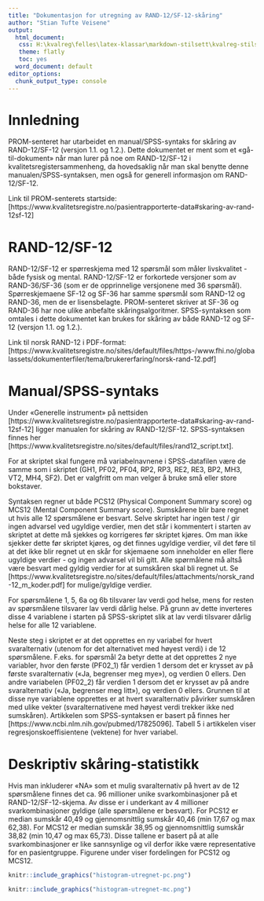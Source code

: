 ```yaml
---
title: "Dokumentasjon for utregning av RAND-12/SF-12-skåring"
author: "Stian Tufte Veisene"
output:
  html_document:
   css: H:\kvalreg\felles\latex-klassar\markdown-stilsett\kvalreg-stilsett.css
   theme: flatly
   toc: yes
  word_document: default
editor_options: 
  chunk_output_type: console
---
```


# Innledning

PROM-senteret har utarbeidet en manual/SPSS-syntaks for skåring av RAND-12/SF-12
(versjon 1.1. og 1.2.). Dette dokumentet er ment som et «gå-til-dokument» når man 
lurer på noe om RAND-12/SF-12 i kvalitetsregistersammenheng, da hovedsaklig når 
man skal benytte denne manualen/SPSS-syntaksen, men også for generell informasjon 
om RAND-12/SF-12. 

Link til PROM-senterets startside:
[https://www.kvalitetsregistre.no/pasientrapporterte-data#skaring-av-rand-12sf-12]

# RAND-12/SF-12

RAND-12/SF-12 er spørreskjema med 12 spørsmål som måler livskvalitet - både
fysisk og mental. RAND-12/SF-12 er forkortede versjoner som av RAND-36/SF-36 (som 
er de opprinnelige versjonene med 36 spørsmål). Spørreskjemaene SF-12 og 
SF-36 har samme spørsmål som RAND-12 og RAND-36, men de er lisensbelagte. 
PROM-senteret skriver at SF-36 og RAND-36 har noe ulike anbefalte 
skåringsalgoritmer. SPSS-syntaksen som omtales i dette dokumentet kan brukes for
skåring av både RAND-12 og SF-12 (versjon 1.1. og 1.2.).

Link til norsk RAND-12 i PDF-format: 
[https://www.kvalitetsregistre.no/sites/default/files/https-/www.fhi.no/globalassets/dokumenterfiler/tema/brukererfaring/norsk-rand-12.pdf]

# Manual/SPSS-syntaks

Under «Generelle instrument» på nettsiden 
[https://www.kvalitetsregistre.no/pasientrapporterte-data#skaring-av-rand-12sf-12] 
ligger manualen for skåring av RAND-12/SF-12. SPSS-syntaksen finnes her 
[https://www.kvalitetsregistre.no/sites/default/files/rand12_script.txt].

For at skriptet skal fungere må variabelnavnene i SPSS-datafilen være de samme som 
i skriptet (GH1, PF02, PF04, RP2, RP3, RE2, RE3, BP2, MH3, VT2, MH4, SF2). Det er 
valgfritt om man velger å bruke små eller store bokstaver. 

Syntaksen regner ut både PCS12 (Physical Component Summary score) og MCS12 
(Mental Component Summary score). Sumskårene blir bare regnet ut hvis alle 12 
spørsmålene er besvart. Selve skriptet har ingen test / gir ingen advarsel ved 
ugyldige verdier, men det står i kommentert i starten av skriptet at dette må 
sjekkes og korrigeres før skriptet kjøres. Om man ikke sjekker dette før skriptet 
kjøres, og det finnes ugyldige verdier, vil det føre til at det ikke blir regnet ut 
en skår for skjemaene som inneholder en eller flere ugyldige verdier - og ingen 
advarsel vil bli gitt. Alle spørmålene må altså være besvart med gyldig verdier for
at sumskåren skal bli regnet ut. Se 
[https://www.kvalitetsregistre.no/sites/default/files/attachments/norsk_rand-12_m_koder.pdf]
for mulige/gyldige verdier.

For spørsmålene 1, 5, 6a og 6b tilsvarer lav verdi god helse, mens for resten av 
spørsmålene tilsvarer lav verdi dårlig helse. På grunn av dette inverteres 
disse 4 variablene i starten på SPSS-skriptet slik at lav verdi tilsvarer dårlig 
helse for alle 12 variablene.

Neste steg i skriptet er at det opprettes en ny variabel for hvert svaralternativ 
(utenom for det alternativet med høyest verdi) i de 12 spørsmålene. F.eks. for
spørsmål 2a betyr dette at det opprettes 2 nye variabler, hvor den første (PF02_1) 
får verdien 1 dersom det er krysset av på første svaralternativ («Ja, begrenser meg 
mye»), og verdien 0 ellers. Den andre variabelen (PF02_2) får verdien 1 dersom det 
er krysset av på andre svaralternativ («Ja, begrenser meg litt»), og verdien 0 
ellers. Grunnen til at disse nye variablene opprettes er at hvert svaralternativ 
påvirker sumskåren med ulike vekter (svaralternativene med høyest verdi trekker 
ikke ned sumskåren). Artikkelen som SPSS-syntaksen er basert på finnes her 
[https://www.ncbi.nlm.nih.gov/pubmed/17825096]. Tabell 5 i artikkelen viser 
regresjonskoeffisientene (vektene) for hver variabel.

# Deskriptiv skåring-statistikk

Hvis man inkluderer «NA» som et mulig svaralternativ på hvert av de 12 spørsmålene 
finnes det ca. 96 millioner unike svarkombinasjoner på et RAND-12/SF-12-skjema. Av 
disse er i underkant av 4 millioner svarkombinasjoner gyldige (alle spørsmålene er 
besvart). For PCS12 er median sumskår 40,49 og gjennomsnittlig sumskår 40,46 (min 
17,67 og max 62,38). For MCS12 er median sumskår 38,95 og gjennomsnittlig sumskår 
38,82 (min 10,47 og max 65,73). Disse tallene er basert på at alle svarkombinasjoner 
er like sannsynlige og vil derfor ikke være representative for en pasientgruppe.
Figurene under viser fordelingen for PCS12 og MCS12.

```r
knitr::include_graphics("histogram-utregnet-pc.png")
```

```r
knitr::include_graphics("histogram-utregnet-mc.png")
```
